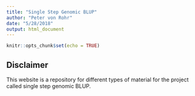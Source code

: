 ```yaml
---
title: "Single Step Genomic BLUP"
author: "Peter von Rohr"
date: "5/28/2018"
output: html_document
---
```


```r
knitr::opts_chunk$set(echo = TRUE)
```

## Disclaimer
This website is a repository for different types of material for the project called single step genomic BLUP.

